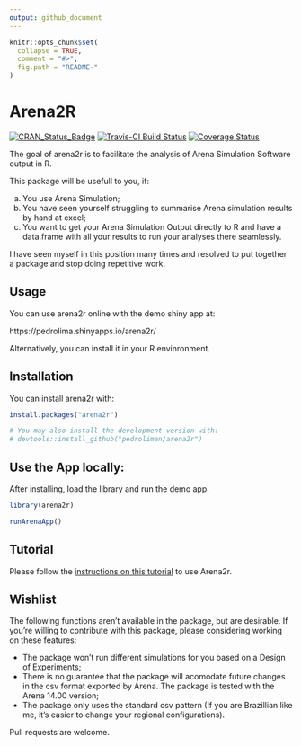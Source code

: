 ```yaml
---
output: github_document
---
```

<!-- rmarkdown v1 -->
<!-- README.md is generated from README.Rmd. Please edit that file -->

```r
knitr::opts_chunk$set(
  collapse = TRUE,
  comment = "#>",
  fig.path = "README-"
)
```

# Arena2R

[![CRAN_Status_Badge](http://www.r-pkg.org/badges/version/arena2r)](https://cran.r-project.org/package=arena2r) [![Travis-CI Build Status](http://travis-ci.org/pedroliman/arena2r.svg?branch=master)](https://travis-ci.org/pedroliman/arena2r) [![Coverage Status](https://img.shields.io/codecov/c/github/pedroliman/arena2r/master.svg)](https://codecov.io/github/pedroliman/arena2r?branch=master)

The goal of arena2r is to facilitate the analysis of Arena Simulation Software output in R.

This package will be usefull to you, if:

a) You use Arena Simulation;
b) You have seen yourself struggling to summarise Arena simulation results by hand at excel;
c) You want to get your Arena Simulation Output directly to R and have a data.frame with all your results to run your analyses there seamlessly.

I have seen myself in this position many times and resolved to put together a package and stop doing repetitive work.


## Usage

You can use arena2r online with the demo shiny app at:

https://pedrolima.shinyapps.io/arena2r/

Alternatively, you can install it in your R envinronment.

## Installation

You can install arena2r with:

```r
install.packages("arena2r")

# You may also install the development version with:
# devtools::install_github("pedroliman/arena2r")
```

## Use the App locally:

After installing, load the library and run the demo app.

```r
library(arena2r)

runArenaApp()

```

## Tutorial

Please follow the [instructions on this tutorial](https://www.pedronl.com/post/arena2r-package-tutorial/) to use Arena2r.


## Wishlist

The following functions aren't available in the package, but are desirable. If you're willing to contribute with this package, please considering working on these features:

- The package won't run different simulations for you based on a Design of Experiments;
- There is no guarantee that the package will acomodate future changes in the csv format exported by Arena. The package is tested with the Arena 14.00 version;
- The package only uses the standard csv pattern (If you are Brazillian like me, it's easier to change your regional configurations).

Pull requests are welcome.
